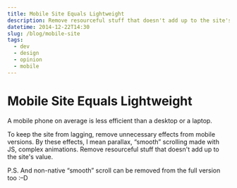 ```yaml
---
title: Mobile Site Equals Lightweight
description: Remove resourceful stuff that doesn't add up to the site's value.
datetime: 2014-12-22T14:30
slug: /blog/mobile-site
tags:
  - dev
  - design
  - opinion
  - mobile
---
```


# Mobile Site Equals Lightweight

A mobile phone on average is less efficient than a desktop or a laptop.

To keep the site from lagging, remove unnecessary effects from mobile versions. By these effects, I mean parallax, “smooth” scrolling made with JS, complex animations. Remove resourceful stuff that doesn't add up to the site's value.

P.S. And non-native “smooth” scroll can be removed from the full version too :–D
